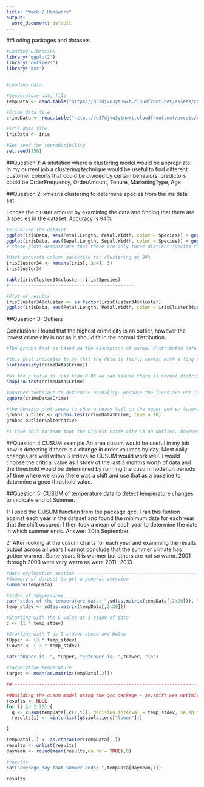 ```yaml
---
title: "Week 2 Homework"
output:
  word_document: default
---
```



##Loding packages and datasets
```r
#Loading Libraries
library('ggplot2')
library("outliers")
library("qcc")


#Loading data 

#temperature data file
tempData <- read.table("https://d37djvu3ytnwxt.cloudfront.net/assets/courseware/v1/592f3be3e90d2bdfe6a69f62374a1250/asset-v1:GTx+ISYE6501x+2T2017+type@asset+block/temps.txt", header = TRUE)

#Crime data file 
crimeData <- read.table("https://d37djvu3ytnwxt.cloudfront.net/assets/courseware/v1/17b85cea5d0e613bf08025ca2907b62f/asset-v1:GTx+ISYE6501x+2T2017+type@asset+block/uscrime.txt", header = TRUE)

#iris data file 
irisData <- iris

#Set seed for reproducibility
set.seed(156)

```

##Question 1: 
A situtation where a clustering model would be appropriate. In my current job a clustering technique would be useful to find different customer cohorts that could be divided by certain behaviors. predictors could be OrderFrequency, OrderAmount, Tenure, MarketingType, Age



##Question 2: kmeans clustering to determine species from the iris data set. 

I chose the cluster amount by examining the data and finding that there are 3 species in the dataset. Accuracy is 94% 

```r
#Visualize the dataset:
ggplot(irisData, aes(Petal.Length, Petal.Width, color = Species)) + geom_point()
ggplot(irisData, aes(Sepal.Length, Sepal.Width, color = Species)) + geom_point()
# these plots demonstrate that there are only three distinct species therefore the correct cluster amount should be 3

#Most accurate column selection for clustering at 94% 
irisCluster34 <- kmeans(iris[, 3:4], 3)
irisCluster34

table(irisCluster34$cluster, iris$Species)
#----------------------------------------------

#Plot of results
irisCluster34$cluster <- as.factor(irisCluster34$cluster)
ggplot(irisData, aes(Petal.Length, Petal.Width, color = irisCluster34$cluster)) + geom_point()

```


##Question 3: Outliers 

Conclusion: I found that the highest crime city is an outlier, however the lowest crime city is not as it should fit in the normal distribution. 

```r
#The grubbs test is based on the assumption of normal distributed data. plots and shapiro test to determine if it meets this before running outlier package 

#this plot indicates to me that the data is fairly normal with a long tail where there may be some outliers 
plot(density(crimeData$Crime))

#as the p value is less than 0.05 we can assume there is normal distribution 
shapiro.test(crimeData$Crime)

#another technique to determine normality. Because the lines are not in a straight line in the upper quantiles this is indicitative of a heavy tail however the data seems fairly normally distributed 
qqnorm(crimeData$Crime)

#the density plot seems to show a heavy tail on the upper end so type=10 is used to find the correct outlier. 
grubbs.outlier <- grubbs.test(crimeData$Crime, type = 10)
grubbs.outlier$alternative

#I take this to mean that the highest crime city is an outlier, however the lowest crime city is not as it should fit in the normal distribution 
```

##Question 4 CUSUM example
An area cusum would be useful in my job now is detecting if there is a change in order volumes by day. Most daily changes are well within 3 stdevs so CUSUM would work well. I would choose the critical value as 1 stdev of the last 3 months worth of data and the threshold would be determined by running the cusum model on periods of time where we know there was a shift and use that as a baseline to determine a good threshold value. 


##Question 5: CUSUM of temperature data to detect temperature changes to inidicate end of Summer. 

1: I used the CUSUM function from the package qcc. I ran this funtion against each year in the dataset and found the minimum date for each year that the shift occured. I then took a mean of each year to determine the date in which summer ends. Answer: 30th September. 

2: After looking at the cusum charts for each year and examining the results output across all years I cannot conclude that the summer climate has gotten warmer. Some years it is warmer but others are not so warm. 2001 through 2003 were very warm as were 2011- 2013
```r
#data exploration section --------------------------------------------------
#Summary of dataset to get a general overview
summary(tempData)

#stdev of temperaures
cat("stdev of the temperature data: ",sd(as.matrix(tempData[,2:20])), "\n")
temp_stdev <- sd(as.matrix(tempData[,2:20]))

#Starting with the C value as 1 stdev of data
c <- (1 * temp_stdev)

#Starting with T as 3 stdevs above and below 
tUpper <- (3 * temp_stdev)
tLower <- (-3 * temp_stdev)

cat("tUpper is: ", tUpper, "\ntLower is: ",tLower, "\n")
  
#targetValue temperature 
target <- mean(as.matrix(tempData[,2]))

##-------------------------------------------------------------------------

##building the cusum model using the qcc package - se.shift was optimized through manual testing to find the number that produced the best results
results <- NULL
for (i in 2:20) {
  q <- cusum(tempData[,c(1,i)], decision.interval = temp_stdev, se.shift = 0.1, add.stats = TRUE)
  results[i] <- min(unlist(q$violations["lower"]))

}

tempData[,1] <- as.character(tempData[,1])
results <- unlist(results)
daymean <- round(mean(results,na.rm = TRUE),0)

#results
cat("average day that summer ends: ",tempData[daymean,1])

results

```

